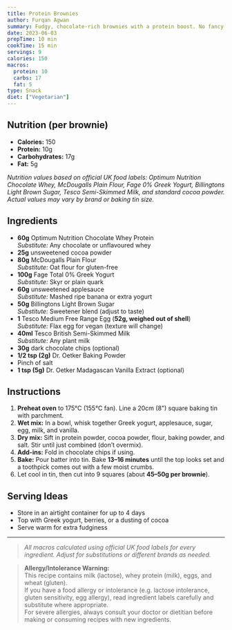 ```yaml
---
title: Protein Brownies
author: Furqan Agwan
summary: Fudgy, chocolate-rich brownies with a protein boost. No fancy ingredients, just one bowl and 25 minutes.
date: 2023-06-03
prepTime: 10 min
cookTime: 15 min
servings: 9
calories: 150
macros:
  protein: 10
  carbs: 17
  fat: 5
type: Snack
diet: ["Vegetarian"]
---
```


## Nutrition (per brownie)

- **Calories:** 150
- **Protein:** 10g
- **Carbohydrates:** 17g
- **Fat:** 5g

_Nutrition values based on official UK food labels: Optimum Nutrition Chocolate Whey, McDougalls Plain Flour, Fage 0% Greek Yogurt, Billingtons Light Brown Sugar, Tesco Semi-Skimmed Milk, and standard cocoa powder. Actual values may vary by brand or baking tin size._

## Ingredients

- **60g** Optimum Nutrition Chocolate Whey Protein  
  _Substitute:_ Any chocolate or unflavoured whey
- **25g** unsweetened cocoa powder
- **80g** McDougalls Plain Flour  
  _Substitute:_ Oat flour for gluten-free
- **100g** Fage Total 0% Greek Yogurt  
  _Substitute:_ Skyr or plain quark
- **60g** unsweetened applesauce  
  _Substitute:_ Mashed ripe banana or extra yogurt
- **50g** Billingtons Light Brown Sugar  
  _Substitute:_ Sweetener blend (adjust to taste)
- **1** Tesco Medium Free Range Egg (**52g, weighed out of shell**)  
  _Substitute:_ Flax egg for vegan (texture will change)
- **40ml** Tesco British Semi-Skimmed Milk  
  _Substitute:_ Any plant milk
- **30g** dark chocolate chips (optional)
- **1/2 tsp (2g)** Dr. Oetker Baking Powder
- Pinch of salt
- **1 tsp (5g)** Dr. Oetker Madagascan Vanilla Extract (optional)

## Instructions

1. **Preheat oven** to 175°C (155°C fan). Line a 20cm (8") square baking tin with parchment.
2. **Wet mix:** In a bowl, whisk together Greek yogurt, applesauce, sugar, egg, milk, and vanilla.
3. **Dry mix:** Sift in protein powder, cocoa powder, flour, baking powder, and salt. Stir until just combined (don’t overmix).
4. **Add-ins:** Fold in chocolate chips if using.
5. **Bake:** Pour batter into tin. Bake **13–16 minutes** until the top looks set and a toothpick comes out with a few moist crumbs.
6. Let cool in tin, then cut into 9 squares (about **45–50g per brownie**).

## Serving Ideas

- Store in an airtight container for up to 4 days
- Top with Greek yogurt, berries, or a dusting of cocoa
- Serve warm for extra fudginess

---

> _All macros calculated using official UK food labels for every ingredient. Adjust for substitutions or different brands as needed._

> **Allergy/Intolerance Warning:**  
> This recipe contains milk (lactose), whey protein (milk), eggs, and wheat (gluten).  
> If you have a food allergy or intolerance (e.g. lactose intolerance, gluten sensitivity, egg allergy), read ingredient labels carefully and substitute where appropriate.  
> For severe allergies, always consult your doctor or dietitian before making or consuming recipes with new ingredients.
